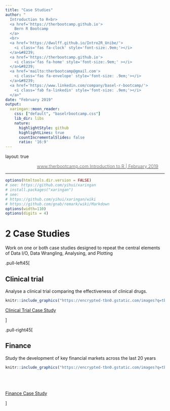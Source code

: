 ```yaml
---
title: "Case Studies"
author: "
  Introduction to R<br>
  <a href='https://therbootcamp.github.io'>
    Bern R Bootcamp
  </a>
  <br>
  <a href='https://dwulff.github.io/Intro2R_Unibe/'>
    <i class='fas fa-clock' style='font-size:.9em;'></i>
  </a>&#8239; 
  <a href='https://therbootcamp.github.io'>
    <i class='fas fa-home' style='font-size:.9em;' ></i>
  </a>&#8239;
  <a href='mailto:therbootcamp@gmail.com'>
    <i class='fas fa-envelope' style='font-size: .9em;'></i>
  </a>&#8239;
  <a href='https://www.linkedin.com/company/basel-r-bootcamp/'>
    <i class='fab fa-linkedin' style='font-size: .9em;'></i>
  </a>"
date: "February 2019"
output:
  xaringan::moon_reader:
    css: ["default", "baselrbootcamp.css"]
    lib_dir: libs
    nature:
      highlightStyle: github
      highlightLines: true
      countIncrementalSlides: false
      ratio: '16:9'
---
```

layout: true

<div class="my-footer">
  <span style="text-align:center">
    <span> 
      <img src="https://raw.githubusercontent.com/therbootcamp/therbootcamp.github.io/master/_sessions/_image/by-sa.png" height=14 style="vertical-align: middle"/>
    </span>
    <a href="https://therbootcamp.github.io/">
      <span style="padding-left:82px"> 
        <font color="#7E7E7E">
          www.therbootcamp.com
        </font>
      </span>
    </a>
    <a href="https://therbootcamp.github.io/">
      <font color="#7E7E7E">
       Introduction to R | February 2019
      </font>
    </a>
    </span>
  </div> 
---
```r
options(htmltools.dir.version = FALSE)
# see: https://github.com/yihui/xaringan
# install.packages("xaringan")
# see: 
# https://github.com/yihui/xaringan/wiki
# https://github.com/gnab/remark/wiki/Markdown
options(width=110)
options(digits = 4)
```

# 2 Case Studies

Work on one or both case studies designed to repeat the central elements of <high>Data I/O</high>, <high>Data Wrangling</high>, <high>Analysing</high>, and <high>Plotting</high><br>

.pull-left45[

## Clinical trial

Analyse a clinical trial comparing the effectiveness of clinical drugs.<br>

```r
knitr::include_graphics("https://encrypted-tbn0.gstatic.com/images?q=tbn:ANd9GcS_hbV6L48NKZ-eU39RAx0Lb02lb0LC6ftxSQcwOq6Lf0C6m9Fd")
```

[Clinical Trial Case Study](https://dwulff.github.io/Intro2R_Unibe/_sessions/CaseStudies/Clinical_Data_Case_Study.html)

]

.pull-right45[

## Finance

Study the development of key financial markets across the last 20 years<br>

```r
knitr::include_graphics("https://encrypted-tbn0.gstatic.com/images?q=tbn:ANd9GcSVoAJwqOBeBlDUx1c-NuQ3TpgS86fpMlnbreACyDKYfOZfJ9bd")
```
<br><br><br>
[Finance Case Study](https://dwulff.github.io/Intro2R_Unibe/_sessions/CaseStudies/Financial_Data_Case_Study.html)

]




